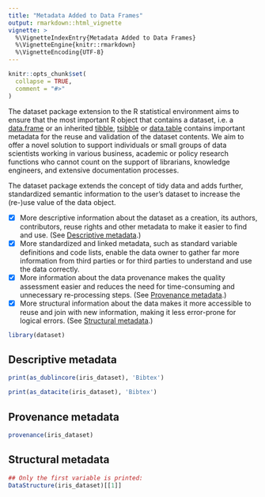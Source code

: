 ```yaml
---
title: "Metadata Added to Data Frames"
output: rmarkdown::html_vignette
vignette: >
  %\VignetteIndexEntry{Metadata Added to Data Frames}
  %\VignetteEngine{knitr::rmarkdown}
  %\VignetteEncoding{UTF-8}
---
```


```r
knitr::opts_chunk$set(
  collapse = TRUE,
  comment = "#>"
)
```

The dataset package extension to the R statistical environment aims to ensure that the most important R object that contains a dataset, i.e. a [data.frame](https://www.rdocumentation.org/packages/base/versions/3.6.2/topics/data.frame) or an inherited [tibble](https://tibble.tidyverse.org/reference/tibble.html), [tsibble](https://tsibble.tidyverts.org/) or [data.table](https://rdatatable.gitlab.io/data.table/) contains important metadata for the reuse and validation of the dataset contents. We aim to offer a novel solution to support individuals or small groups of data scientists working in various business, academic or policy research functions who cannot count on the support of librarians, knowledge engineers, and extensive documentation processes.

The dataset package extends the concept of tidy data and adds further, standardized semantic information to the user's dataset to increase the (re-)use value of the data object.

- [x] More descriptive information about the dataset as a creation, its authors, contributors, reuse rights and other metadata to make it easier to find and use. (See [Descriptive metadata](#descriptive).)
- [x] More standardized and linked metadata, such as standard variable definitions and code lists, enable the data owner to gather far more information from third parties or for third parties to understand and use the data correctly. 
- [x] More information about the data provenance makes the quality assessment easier and reduces the need for time-consuming and unnecessary re-processing steps. (See [Provenance metadata](#provenance).)
- [x] More structural information about the data makes it more accessible to reuse and join with new information, making it less error-prone for logical errors. (See [Structural metadata](#structural).)

```r
library(dataset)
```


## Descriptive metadata {#descriptive}

```r
print(as_dublincore(iris_dataset), 'Bibtex')
```
```r
print(as_datacite(iris_dataset), 'Bibtex')
```
## Provenance metadata {#provenance}


```r
provenance(iris_dataset)
```
## Structural metadata {#structural}

```r
## Only the first variable is printed:
DataStructure(iris_dataset)[[1]]
```

